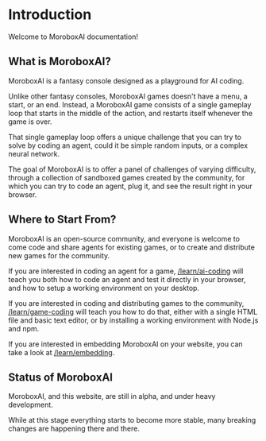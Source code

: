 # Introduction

Welcome to MoroboxAI documentation!

## What is MoroboxAI?

MoroboxAI is a fantasy console designed as a playground for AI coding.

Unlike other fantasy consoles, MoroboxAI games doesn't have a menu, a start, or
an end.
Instead, a MoroboxAI game consists of a single gameplay loop that starts in the
middle of the action, and restarts itself whenever the game is over.

That single gameplay loop offers a unique challenge that you can try to solve by
coding an agent, could it be simple random inputs, or a complex neural network.

The goal of MoroboxAI is to offer a panel of challenges of varying difficulty,
through a collection of sandboxed games created by the community, for which you
can try to code an agent, plug it, and see the result right in your browser.

## Where to Start From?

MoroboxAI is an open-source community, and everyone is welcome to come code and
share agents for existing games, or to create and distribute new games
for the community.

If you are interested in coding an agent for a game, [/learn/ai-coding][ai_coding]
will teach you both how to code an agent and test it directly in your browser, and
how to setup a working environment on your desktop.

If you are interested in coding and distributing games to the community,
[/learn/game-coding][game_coding] will teach you how to do that, either with
a single HTML file and basic text editor, or by installing a working environment
with Node.js and npm.

If you are interested in embedding MoroboxAI on your website, you can take a look
at [/learn/embedding][embedding].

## Status of MoroboxAI

MoroboxAI, and this website, are still in alpha, and under heavy development.

While at this stage everything starts to become more stable, many breaking
changes are happening there and there.

[ai_coding]: /learn/coding-agents
[game_coding]: /learn/coding-games
[embedding]: /learn/embedding
